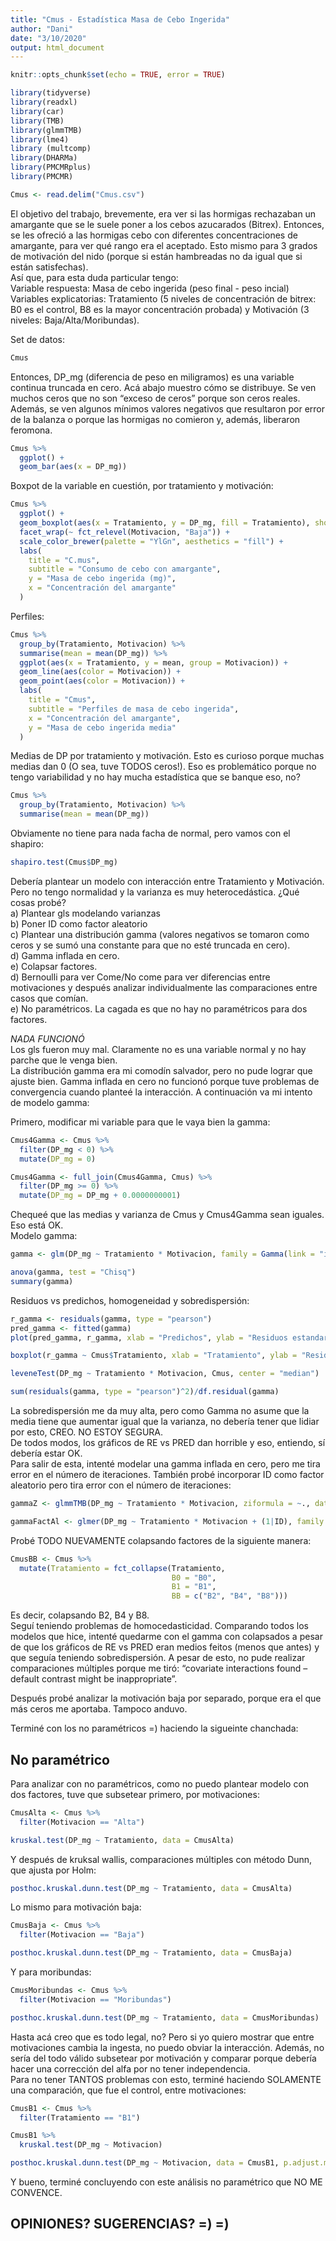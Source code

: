 ---
title: "Cmus - Estadística Masa de Cebo Ingerida"
author: "Dani"
date: "3/10/2020"
output: html_document
---

```{r setup, include=FALSE}

knitr::opts_chunk$set(echo = TRUE, error = TRUE)

library(tidyverse)
library(readxl)
library(car)
library(TMB)
library(glmmTMB)
library(lme4)
library (multcomp)
library(DHARMa)
library(PMCMRplus)
library(PMCMR)

Cmus <- read.delim("Cmus.csv")

```

El objetivo del trabajo, brevemente, era ver si las hormigas rechazaban un amargante que se le suele poner a los cebos azucarados (Bitrex). Entonces, se les ofreció a las hormigas cebo con diferentes concentraciones de amargante, para ver qué rango era el aceptado. Esto mismo para 3 grados de motivación del nido (porque si están hambreadas no da igual que si están satisfechas).  
Así que, para esta duda particular tengo:  
Variable respuesta: Masa de cebo ingerida (peso final - peso incial)  
Variables explicatorias: Tratamiento (5 niveles de concentración de bitrex: B0 es el control, B8 es la mayor concentración probada) y Motivación (3 niveles: Baja/Alta/Moribundas).  

Set de datos:  

```{r}
Cmus
```

Entonces, DP_mg (diferencia de peso en miligramos) es una variable continua truncada en cero. Acá abajo muestro cómo se distribuye. Se ven muchos ceros que no son "exceso de ceros" porque son ceros reales. Además, se ven algunos mínimos valores negativos que resultaron por error de la balanza o porque las hormigas no comieron y, además, liberaron feromona.  

```{r}

Cmus %>% 
  ggplot() +
  geom_bar(aes(x = DP_mg))

```

Boxpot de la variable en cuestión, por tratamiento y motivación:    

```{r}

Cmus %>% 
  ggplot() +
  geom_boxplot(aes(x = Tratamiento, y = DP_mg, fill = Tratamiento), show.legend = FALSE) +
  facet_wrap(~ fct_relevel(Motivacion, "Baja")) +
  scale_color_brewer(palette = "YlGn", aesthetics = "fill") +
  labs(
    title = "C.mus",
    subtitle = "Consumo de cebo con amargante",
    y = "Masa de cebo ingerida (mg)",
    x = "Concentración del amargante"
  )

```


Perfiles:  

```{r}

Cmus %>%
  group_by(Tratamiento, Motivacion) %>% 
  summarise(mean = mean(DP_mg)) %>% 
  ggplot(aes(x = Tratamiento, y = mean, group = Motivacion)) +
  geom_line(aes(color = Motivacion)) + 
  geom_point(aes(color = Motivacion)) +
  labs(
    title = "Cmus",
    subtitle = "Perfiles de masa de cebo ingerida",
    x = "Concentración del amargante",
    y = "Masa de cebo ingerida media"
  )

```

Medias de DP por tratamiento y motivación. Esto es curioso porque muchas medias dan 0 (O sea, tuve TODOS ceros!). Eso es problemático porque no tengo variabilidad y no hay mucha estadística que se banque eso, no?  

```{r}

Cmus %>% 
  group_by(Tratamiento, Motivacion) %>% 
  summarise(mean = mean(DP_mg))

```

Obviamente no tiene para nada facha de normal, pero vamos con el shapiro:  

```{r}

shapiro.test(Cmus$DP_mg)

```

Debería plantear un modelo con interacción entre Tratamiento y Motivación. Pero no tengo normalidad y la varianza es muy heterocedástica. 
¿Qué cosas probé?  
a) Plantear gls modelando varianzas  
b) Poner ID como factor aleatorio  
c) Plantear una distribución gamma (valores negativos se tomaron como ceros y se sumó una constante para que no esté truncada en cero).  
d) Gamma inflada en cero.  
e) Colapsar factores.  
d) Bernoulli para ver Come/No come para ver diferencias entre motivaciones y después analizar individualmente las comparaciones entre casos que comían.  
e) No paramétricos. La cagada es que no hay no paramétricos para dos factores.  

*NADA FUNCIONÓ*  
Los gls fueron muy mal. Claramente no es una variable normal y no hay parche que le venga bien.  
La distribución gamma era mi comodín salvador, pero no pude lograr que ajuste bien. Gamma inflada en cero no funcionó porque tuve problemas de convergencia cuando planteé la interacción. A continuación va mi intento de modelo gamma:  

Primero, modificar mi variable para que le vaya bien la gamma:  

```{r}

Cmus4Gamma <- Cmus %>% 
  filter(DP_mg < 0) %>% 
  mutate(DP_mg = 0) 

Cmus4Gamma <- full_join(Cmus4Gamma, Cmus) %>% 
  filter(DP_mg >= 0) %>% 
  mutate(DP_mg = DP_mg + 0.0000000001)

```

Chequeé que las medias y varianza de Cmus y Cmus4Gamma sean iguales. Eso está OK.  
Modelo gamma:    

```{r}

gamma <- glm(DP_mg ~ Tratamiento * Motivacion, family = Gamma(link = "inverse"), data = Cmus4Gamma)

anova(gamma, test = "Chisq")
summary(gamma)

```

Residuos vs predichos, homogeneidad y sobredispersión:  

```{r}
r_gamma <- residuals(gamma, type = "pearson")
pred_gamma <- fitted(gamma)
plot(pred_gamma, r_gamma, xlab = "Predichos", ylab = "Residuos estandarizados", main = "Grafico de dispersion de RE vs PRED", abline (0,0))

boxplot(r_gamma ~ Cmus$Tratamiento, xlab = "Tratamiento", ylab = "Residuos estandarizados")

leveneTest(DP_mg ~ Tratamiento * Motivacion, Cmus, center = "median")

sum(residuals(gamma, type = "pearson")^2)/df.residual(gamma)
```

La sobredispersión me da muy alta, pero como Gamma no asume que la media tiene que aumentar igual que la varianza, no debería tener que lidiar por esto, CREO. NO ESTOY SEGURA.  
De todos modos, los gráficos de RE vs PRED dan horrible y eso, entiendo, sí debería estar OK.  
Para salir de esta, intenté modelar una gamma inflada en cero, pero me tira error en el número de iteraciones. También probé incorporar ID como factor aleatorio pero tira error con el número de iteraciones:  

```{r}

gammaZ <- glmmTMB(DP_mg ~ Tratamiento * Motivacion, ziformula = ~., data = Cmus)

gammaFactAl <- glmer(DP_mg ~ Tratamiento * Motivacion + (1|ID), family = Gamma(link = "log"), data = Cmus4Gamma)

```

Probé TODO NUEVAMENTE colapsando factores de la siguiente manera:  

```{r}
CmusBB <- Cmus %>% 
  mutate(Tratamiento = fct_collapse(Tratamiento,
                                    B0 = "B0",
                                    B1 = "B1",
                                    BB = c("B2", "B4", "B8")))
```

Es decir, colapsando B2, B4 y B8.  
Seguí teniendo problemas de homocedasticidad. Comparando todos los modelos que hice, intenté quedarme con el gamma con colapsados a pesar de que los gráficos de RE vs PRED eran medios feitos (menos que antes) y que seguía teniendo sobredispersión. A pesar de esto, no pude realizar comparaciones múltiples porque me tiró: "covariate interactions found -- default contrast might be inappropriate".  

Después probé analizar la motivación baja por separado, porque era el que más ceros me aportaba. Tampoco anduvo.  

Terminé con los no paramétricos =) haciendo la sigueinte chanchada:  

## No paramétrico ##  

Para analizar con no paramétricos, como no puedo plantear modelo con dos factores, tuve que subsetear primero, por motivaciones:  

```{r}

CmusAlta <- Cmus %>% 
  filter(Motivacion == "Alta")

kruskal.test(DP_mg ~ Tratamiento, data = CmusAlta)

```

Y después de kruksal wallis, comparaciones múltiples con método Dunn, que ajusta por Holm:  

```{r}

posthoc.kruskal.dunn.test(DP_mg ~ Tratamiento, data = CmusAlta)

```

Lo mismo para motivación baja:  

```{r}

CmusBaja <- Cmus %>% 
  filter(Motivacion == "Baja")

posthoc.kruskal.dunn.test(DP_mg ~ Tratamiento, data = CmusBaja)

```

Y para moribundas:  

```{r}

CmusMoribundas <- Cmus %>% 
  filter(Motivacion == "Moribundas")

posthoc.kruskal.dunn.test(DP_mg ~ Tratamiento, data = CmusMoribundas)

```

Hasta acá creo que es todo legal, no? Pero si yo quiero mostrar que entre motivaciones cambia la ingesta, no puedo obviar la interacción. Además, no sería del todo válido subsetear por motivación y comparar porque debería hacer una corrección del alfa por no tener independencia.  
Para no tener TANTOS problemas con esto, terminé haciendo SOLAMENTE una comparación, que fue el control, entre motivaciones:  

```{r}

CmusB1 <- Cmus %>% 
  filter(Tratamiento == "B1")

CmusB1 %>%
  kruskal.test(DP_mg ~ Motivacion)

posthoc.kruskal.dunn.test(DP_mg ~ Motivacion, data = CmusB1, p.adjust.method = "none")

```

Y bueno, terminé concluyendo con este análisis no paramétrico que NO ME CONVENCE. 

## OPINIONES? SUGERENCIAS? =) =) ##
